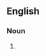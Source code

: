 {{also|yoctoampères|yocto-amperes}}
==English==

===Noun===
{{head|en|noun plural form}}

# {{plural of|yoctoampere|lang=en}}